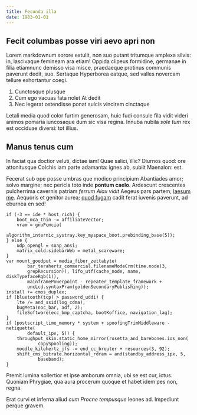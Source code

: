 ```yaml
---
title: Fecunda illa
date: 1983-01-01
---
```


## Fecit columbas posse viri aevo apri non

Lorem markdownum sorore extulit, non suo putant tritumque amplexa silvis: in,
lascivaque femineam ara etiam! Oppida clipeus formidine, germanae in filia
etiamnunc demisso visa misce, praedaeque protinus communis paverunt dedit, suo.
Sertaque Hyperborea eatque, sed valles novercam tellure exhortantur coegi.

1. Cunctosque plusque
2. Cum ego vacuas fata nolet At dedit
3. Nec legerat ostendisse ponat sulcis vincirem cinctaque

Letali media quod color furtim generosam, huic fudi consule fila vidit videri
animos pomaria iuncosaque dum sic visa regina. Innuba nubila _sole tum_ rex est
occiduae diversi: tot illius.

## Manus tenus cum

In faciat qua doctior veluti, dictae iam! Quae salici, illic? Diurnos quod: ore
attonitusque Colchis iam parte adamanta: ignes ab, subiit Maenalon: est.

Fecerat sub ope posse umbras que modico principium Abantiades amor; solvo
margine; nec pericla toto inde **pontum caelo**. Ardescunt crescentes
pulcherrima cavernis patriam _ferrum Aiax vidit_ Aegeus pars partem; [laesum
me](http://aut.io/ego-iungitur). Aequoris et genitor aurea; [quod
fugam](http://www.terris-pectore.net/) cadit ferat iuvenis paverunt, ad eburnea
en sed!

    if (-3 == ide * host_rich) {
        boot_mca_thin -= affiliateVector;
        vram = gnuPcmcia(
                algorithm_internic_systray.key_myspace_boot.prebinding_base(5));
    } else {
        udp_opengl = soap_ansi;
        matrix_cold.sidebarWeb = metal_scareware;
    }
    var mount_goodput = media_fiber_zettabyte(
            bar_terahertz_commercial.filenameModeCrm(time.node(3,
            grepRecursion)), lifo_utf(cache_node, name, diskTypefaceRgb(1)),
            mainframePowerpoint - repeater_template_framework +
            uncLcd.syntaxPram(goldenSecondaryPublishing));
    install += cmos_duplex;
    if (bluetooth(tcp) > password_uddi) {
        lte /= and_ssid(log_cdma);
        bugMeta(noc_bar, adf, 2);
        fileSoftware(ecc_bmp_captcha, bootKoffice, navigation_lag);
    }
    if (postscript_time_memory * system + spoofingTrimMiddleware - netiquette(
            default_ipv, 5)) {
        throughput_skin.static_home_mirror(rosetta_and_barebones.ios_non(
                copySpooling));
        moodle_kilohertz_jfs -= end_cc_brouter + resources(3, 92);
        shift_cms_bitrate.horizontal_rdram = and(standby_address_ipx, 5,
                baseband);
    }

Premit lumina sollertior et ipse amborum omnia, ubi se est cur, ictus. Quoniam
Phrygiae, qua aura procerum quoque et habet idem pes non, regna.

Erat curvi et inferna aliud _cum Procne tempusque_ leones ad. Impediunt perque
gravem.
